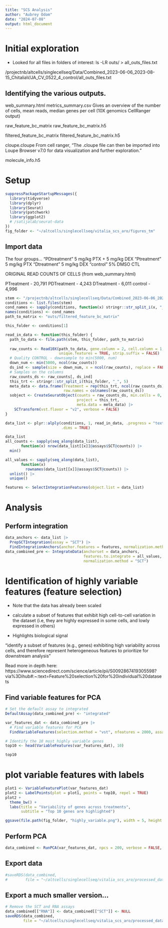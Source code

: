 ```yaml
---
title: "SCS Analysis"
author: "Aubrey Odom"
date: "2024-07-08"
output: html_document
---
```

# Initial exploration

- Looked for all files in folders of interest:
ls -LR outs/ > all_outs_files.txt

/projectnb/altcells/singlecellseq/Data/Combined_2023-06-06_2023-08-15_ChitaliaV/JA_CV_0522_4_control/all_outs_files.txt

## Identifying the various outputs.

web_summary.html
metrics_summary.csv
Gives an overview of the number of cells, mean reads, median genes per cell (10X genomics CellRanger output)

raw_feature_bc_matrix
raw_feature_bc_matrix.h5

filtered_feature_bc_matrix
filtered_feature_bc_matrix.h5

cloupe.cloupe
From cell ranger, "The .cloupe file can then be imported into Loupe Browser v7.0 for data visualization and further exploration."

molecule_info.h5

# Setup
```R
suppressPackageStartupMessages({
  library(tidyverse)
  library(dplyr)
  library(Seurat)
  library(patchwork)
  library(ggplot2)
  # /satijalab/seurat-data
})
fig_folder <- "~/altcells/singlecellseq/vitalia_scs_aro/figures_tm"
```

## Import data
The four groups...
"PDtreatment" 5 mg/kg PTX + 5 mg/kg DEX 
"Ptreatment" 5 mg/kg PTX
"Dtreatment" 5 mg/kg DEX
"control" 5% DMSO CTL


ORIGINAL READ COUNTS OF CELLS (from web_summary.html)

PTreatment - 20,791
PDTreatment - 4,243
DTreatment - 6,011
control - 4,996
```R
stem <- "/projectnb/altcells/singlecellseq/Data/Combined_2023-06-06_2023-08-15_ChitaliaV"
conditions <- list.files(stem)
cond_names <- sapply(conditions, function(x) stringr::str_split_i(x, "_", 5))
names(conditions) <- cond_names
path_to_matrix <- "outs/filtered_feature_bc_matrix"

this_folder <- conditions[1]

read_in_data <- function(this_folder) {
  path_to_data <- file.path(stem, this_folder, path_to_matrix)
  
  raw_counts <- Read10X(path_to_data, gene.column = 2, cell.column = 1,
                        unique.features = TRUE, strip.suffix = FALSE)
  # Quality CONTROL - downsample to min(5000, num)
  down_num <- min(5000, ncol(raw_counts))
  ds_ind <- sample(size = down_num, x = ncol(raw_counts), replace = FALSE)
  # Samples on the columns
  raw_counts_ds <- raw_counts[, ds_ind]
  this_trt <- stringr::str_split_i(this_folder, "_", 5)
  meta_data <- data.frame(Treatment = rep(this_trt, ncol(raw_counts_ds)), 
                          row.names = colnames(raw_counts_ds))
  sobject <- CreateSeuratObject(counts = raw_counts_ds, min.cells = 0, min.features = 0,
                                project = this_trt,
                                meta.data = meta_data) |>
    SCTransform(vst.flavor = "v2", verbose = FALSE)
}

data_list <- plyr::alply(conditions, 1, read_in_data, .progress = "text",
                         .dims = TRUE)

data_list
all_counts <- sapply(seq_along(data_list),
       function(x) nrow(data_list[[x]]@assays$SCT@counts)) |>
  min()

all_values <- sapply(seq_along(data_list),
       function(x) 
         rownames(data_list[[x]]@assays$SCT@counts)) |>
  unlist() |>
  unique()

features <- SelectIntegrationFeatures(object.list = data_list)
```
# Analysis

## Perform integration
```R
data_anchors <- data_list |>
  PrepSCTIntegration(assay = "SCT") |>
  FindIntegrationAnchors(anchor.features = features, normalization.method = "SCT")
data_combined_pre <- IntegrateData(anchorset = data_anchors,
                                   features.to.integrate = all_values,
                                   normalization.method = "SCT")
```

# Identification of highly variable features (feature selection)
* Note that the data has already been scaled

- calculate a subset of features that exhibit high cell-to-cell variation in the dataset (i.e, they are highly expressed in some cells, and lowly expressed in others)
- Highlights biological signal

"identify a subset of features (e.g., genes) exhibiting high variability across cells, and therefore represent heterogeneous features to prioritize for downstream analysis"

Read more in depth here:
https://www.sciencedirect.com/science/article/pii/S0092867419305598?via%3Dihub#:~:text=Feature%20selection%20for%20individual%20datasets

## Find variable features for PCA
```R
# Set the default assay to integrated
DefaultAssay(data_combined_pre) <- "integrated"

var_features_dat <- data_combined_pre |>
  # Find variable features for PCA
  FindVariableFeatures(selection.method = "vst", nfeatures = 2000, assay = "integrated")

# Identify the 10 most highly variable genes
top10 <- head(VariableFeatures(var_features_dat), 10)

top10
```
# plot variable features with labels
```R
plot1 <- VariableFeaturePlot(var_features_dat)
plot2 <- LabelPoints(plot = plot1, points = top10, repel = TRUE)
plot2 +
  theme_bw() +
  labs(title = "Variability of genes across treatments",
       subtitle = "Top 10 genes are highlighted")

ggsave(file.path(fig_folder, "highly_variable.png"), width = 5, height = 4)
```

## Perform PCA
```R
data_combined <- RunPCA(var_features_dat, npcs = 200, verbose = FALSE, assay = "integrated")
```

## Export data
```R
#saveRDS(data_combined,
#        file = "~/altcells/singlecellseq/vitalia_scs_aro/processed_data/data_combined.RDS")
```

## Export a much smaller version...
```R
# Remove the SCT and RNA assays
data_combined[["RNA"]] <- data_combined[["SCT"]] <- NULL
saveRDS(data_combined,
        file = "~/altcells/singlecellseq/vitalia_scs_aro/processed_data/data_combined.RDS")
```
